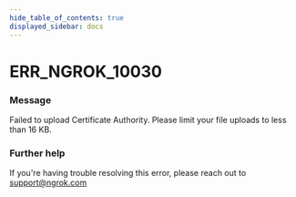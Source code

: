 ```yaml
---
hide_table_of_contents: true
displayed_sidebar: docs
---
```



# ERR_NGROK_10030

### Message

Failed to upload Certificate Authority. Please limit your file uploads to less than 16 KB.

### Further help

If you're having trouble resolving this error, please reach out to [support@ngrok.com](mailto:support@ngrok.com?subject=Help%20with%20ERR_NGROK_10030)

<ErrorDetails error="err_ngrok_10030" />
